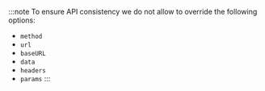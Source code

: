 :::note
To ensure API consistency we do not allow to override the following options:

- `method`
- `url`
- `baseURL`
- `data`
- `headers`
- `params`
  :::
